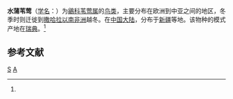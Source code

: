 {{Speciesbox 
| genus = Acrocephalus
| species = schoenobaenus
| status = LC | status_system = iucn3.1
| image = Acrocephalus_schoenobaenus_1_(Marek_Szczepanek)-2.jpg
| authority = ([[卡尔·林奈|Linnaeus]])<ref name='id3586'>{{cite web| url =http://www.bioinfo.cn/db05/BjdwSpecies.php?action=view&id=3586| title =水蒲苇莺| work =《中国动物物种编目数据库》| publisher =中国科学院微生物研究所| author =中国科学院动物研究所| accessdate =2009-04-04| deadurl =yes| archiveurl =https://web.archive.org/web/20160305050621/http://www.bioinfo.cn/db05/BjdwSpecies.php?action=view&id=3586| archivedate =2016-03-05}}</ref>
}}
'''水蒲苇莺'''（[[学名|学名]]：{{lang|la|''Acrocephalus schoenobaenus''}}）为[[鶲科|鶲科]][[苇莺属|苇莺属]]的[[鸟类|鸟类]]，主要分布在欧洲到中亚之间的地区，冬季时则迁徙到[[撒哈拉以南非洲|撒哈拉以南非洲]]越冬。在[[中国大陆|中国大陆]]，分布于[[新疆|新疆]]等地。该物种的模式产地在[[瑞典|瑞典]]。<ref name='id3586'/>

== 参考文献 ==
{{reflist}}
{{Taxonbar|from=Q27236}}

[[Category:苇莺属|S]]
[[Category:1758年描述的鳥類|A]]